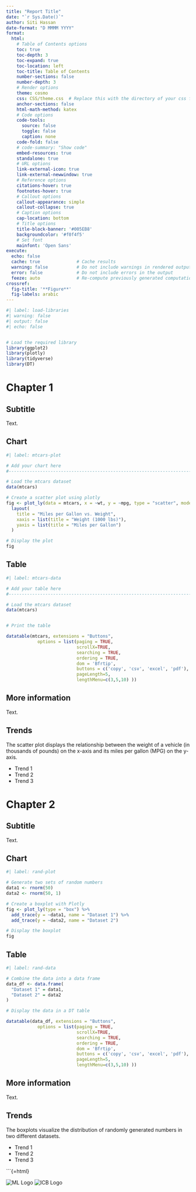 ```yaml
---
title: "Report Title"
date: "`r Sys.Date()`"
author: Siti Hassan
date-format: "D MMMM YYYY"
format:
  html:
    # Table of Contents options
    toc: true
    toc-depth: 3
    toc-expand: true
    toc-location: left
    toc-title: Table of Contents
    number-sections: false
    number-depth: 3
    # Render options
    theme: cosmo
    css: CSS/theme.css  # Replace this with the directory of your css file (e.g., theme.css is within 'CSS' folder in the parent folder)
    anchor-sections: false
    html-math-method: katex
    # Code options
    code-tools:
      source: false
      toggle: false
      caption: none
    code-fold: false
    # code-summary: "Show code"
    embed-resources: true
    standalone: true
    # URL options
    link-external-icon: true
    link-external-newwindow: true
    # Reference options
    citations-hover: true
    footnotes-hover: true
    # Callout options
    callout-appearance: simple
    callout-collapse: true
    # Caption options
    cap-location: bottom
    # Title options
    title-block-banner: '#005EB8'
    backgroundcolor: '#f0f4f5'
    # Set font
    mainfont: 'Open Sans'
execute:
  echo: false
  cache: true              # Cache results
  warning: false           # Do not include warnings in rendered output
  error: false             # Do not include errors in the output
  feeze: auto              # Re-compute previously generated computational output only in case their source file changes
crossref:
  fig-title: '**Figure**'
  fig-labels: arabic
---
```


```r
#| label: load-libraries
#| warning: false
#| output: false
#| echo: false


# Load the required library
library(ggplot2)
library(plotly)
library(tidyverse)
library(DT)

```

# Chapter 1
## Subtitle

Text.

<!-- start of chart tabset -->

:::: panel-tabset

<!-- make new tabs with ## -->
## Chart

```r
#| label: mtcars-plot

# Add your chart here
#-------------------------------------------------------------------------------

# Load the mtcars dataset
data(mtcars)

# Create a scatter plot using plotly
fig <- plot_ly(data = mtcars, x = ~wt, y = ~mpg, type = "scatter", mode = "markers") %>%
  layout(
    title = "Miles per Gallon vs. Weight",
    xaxis = list(title = "Weight (1000 lbs)"),
    yaxis = list(title = "Miles per Gallon")
  )

# Display the plot
fig

```

<!-- make new tabs with ## -->

## Table

```r
#| label: mtcars-data

# Add your table here
#-------------------------------------------------------------------------------

# Load the mtcars dataset
data(mtcars)


# Print the table

datatable(mtcars, extensions = "Buttons", 
            options = list(paging = TRUE,
                           scrollX=TRUE, 
                           searching = TRUE,
                           ordering = TRUE,
                           dom = 'Bfrtip',
                           buttons = c('copy', 'csv', 'excel', 'pdf'),
                           pageLength=5, 
                           lengthMenu=c(3,5,10) ))
```


## More information

Text.

::::

<!-- end of chart tabset -->

::: {.callout-tip}
## Trends

The scatter plot displays the relationship between the weight of a vehicle (in thousands of pounds) on the x-axis and its miles per gallon (MPG) on the y-axis. 

- Trend 1
- Trend 2
- Trend 3


:::


# Chapter 2
## Subtitle
Text.

<!-- start of chart tabset -->

::: {.panel-tabset }

## Chart
```r
#| label: rand-plot

# Generate two sets of random numbers
data1 <- rnorm(50)
data2 <- rnorm(50, 1)

# Create a boxplot with Plotly
fig <- plot_ly(type = "box") %>%
  add_trace(y = ~data1, name = "Dataset 1") %>%
  add_trace(y = ~data2, name = "Dataset 2")

# Display the boxplot
fig

```

## Table
```r
#| label: rand-data

# Combine the data into a data frame
data_df <- data.frame(
  "Dataset 1" = data1,
  "Dataset 2" = data2
)

# Display the data in a DT table

datatable(data_df, extensions = "Buttons", 
            options = list(paging = TRUE,
                           scrollX=TRUE, 
                           searching = TRUE,
                           ordering = TRUE,
                           dom = 'Bfrtip',
                           buttons = c('copy', 'csv', 'excel', 'pdf'),
                           pageLength=5, 
                           lengthMenu=c(3,5,10) ))
```

## More information

Text.

:::

<!-- End of chart tabset -->

::: {.callout-tip}
## Trends

The boxplots visualize the distribution of randomly generated numbers in two different datasets.

- Trend 1
- Trend 2
- Trend 3


:::







<!-- Footer with two logos -->
<!-- Replace the directory of where the logo is saved, e.g., ML_logo.png in the "Logo" folder -->
```{=html}


<div class="footer-banner">
  <img src="Logo/ML_logo.png" alt="ML Logo" class="footer-logo left-logo" />
  <img src="Logo/ICB_logo.png" alt="ICB Logo" class="footer-logo right-logo" />
</div>